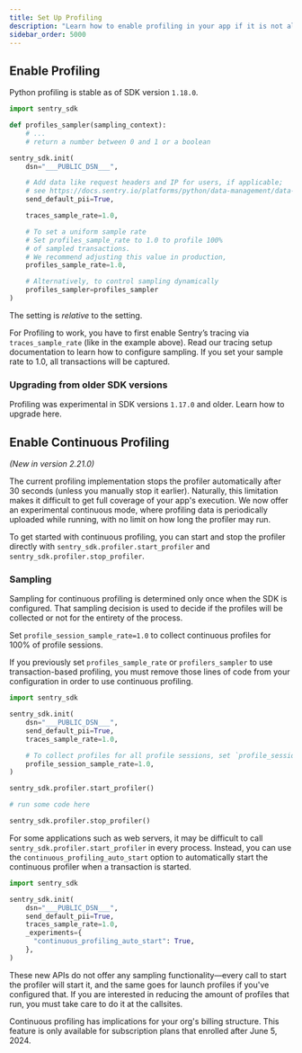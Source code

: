 ```yaml
---
title: Set Up Profiling
description: "Learn how to enable profiling in your app if it is not already set up."
sidebar_order: 5000
---
```


<PlatformContent includePath="profiling/index/preface" />
<PlatformContent includePath="profiling/index/why-profiling" />

## Enable Profiling

<Alert>

Python profiling is stable as of SDK version `1.18.0`.

</Alert>


```python
import sentry_sdk

def profiles_sampler(sampling_context):
    # ...
    # return a number between 0 and 1 or a boolean

sentry_sdk.init(
    dsn="___PUBLIC_DSN___",

    # Add data like request headers and IP for users, if applicable;
    # see https://docs.sentry.io/platforms/python/data-management/data-collected/ for more info
    send_default_pii=True,

    traces_sample_rate=1.0,

    # To set a uniform sample rate
    # Set profiles_sample_rate to 1.0 to profile 100%
    # of sampled transactions.
    # We recommend adjusting this value in production,
    profiles_sample_rate=1.0,

    # Alternatively, to control sampling dynamically
    profiles_sampler=profiles_sampler
)
```

<Alert>

The <PlatformIdentifier name="profiles_sample_rate" /> setting is _relative_ to the <PlatformIdentifier name="traces_sample_rate" /> setting.

For Profiling to work, you have to first enable Sentry’s tracing via `traces_sample_rate` (like in the example above). Read our <PlatformLink to="/tracing/">tracing setup documentation</PlatformLink> to learn how to configure sampling. If you set your sample rate to 1.0, all transactions will be captured.

</Alert>

### Upgrading from older SDK versions

Profiling was experimental in SDK versions `1.17.0` and older. Learn how to upgrade <PlatformLink to="/profiling/troubleshooting/#ipgrading-from-older-sdk-versions">here</PlatformLink>.

## Enable Continuous Profiling

<Include name="feature-stage-beta.mdx" />

_(New in version 2.21.0)_

The current profiling implementation stops the profiler automatically after 30 seconds (unless you manually stop it earlier). Naturally, this limitation makes it difficult to get full coverage of your app's execution. We now offer an experimental continuous mode, where profiling data is periodically uploaded while running, with no limit on how long the profiler may run.

To get started with continuous profiling, you can start and stop the profiler directly with `sentry_sdk.profiler.start_profiler` and `sentry_sdk.profiler.stop_profiler`.

### Sampling

Sampling for continuous profiling is determined only once when the SDK is configured. That sampling decision is used to decide if the profiles will be collected or not for the entirety of the process.

Set `profile_session_sample_rate=1.0` to collect continuous profiles for 100% of profile sessions.

<Alert>

If you previously set `profiles_sample_rate` or `profilers_sampler` to use transaction-based profiling, you must remove those lines of code from your configuration in order to use continuous profiling.

</Alert>

```python
import sentry_sdk

sentry_sdk.init(
    dsn="___PUBLIC_DSN___",
    send_default_pii=True,
    traces_sample_rate=1.0,

    # To collect profiles for all profile sessions, set `profile_session_sample_rate` to 1.0.
    profile_session_sample_rate=1.0,
)

sentry_sdk.profiler.start_profiler()

# run some code here

sentry_sdk.profiler.stop_profiler()
```

For some applications such as web servers, it may be difficult to call `sentry_sdk.profiler.start_profiler` in every process. Instead, you can use the `continuous_profiling_auto_start` option to automatically start the continuous profiler when a transaction is started.

```python
import sentry_sdk

sentry_sdk.init(
    dsn="___PUBLIC_DSN___",
    send_default_pii=True,
    traces_sample_rate=1.0,
    _experiments={
      "continuous_profiling_auto_start": True,
    },
)
```

These new APIs do not offer any sampling functionality—every call to start the profiler will start it, and the same goes for launch profiles if you've configured that. If you are interested in reducing the amount of profiles that run, you must take care to do it at the callsites.

Continuous profiling has implications for your org's billing structure. This feature is only available for subscription plans that enrolled after June 5, 2024.
